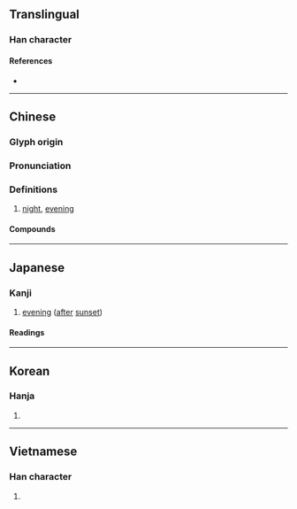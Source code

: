 {{character info/new}}
==Translingual==

===Han character===
{{Han char|rn=40|rad=宀|as=07|sn=10|four=30227|canj=JFB|ids=⿱宀肖}}

====References====
* {{Han ref|kx=0286.150|dkj=07168|dj=0566.020|hdz=20932.020|uh=5BB5|ud=23477|bh=AE64|bd=44644}}

----

==Chinese==
{{zh-forms}}

===Glyph origin===
{{Han etym}}

===Pronunciation===
{{zh-pron
|m=xiāo
|c=siu1
|h=pfs=sêu
|md=siĕu
|mn=siau
|w=1xiau
|mc=y
|oc=y
|cat=n
}}

===Definitions===
{{zh-hanzi}}

# [[night]], [[evening]]

====Compounds====
{{zh-der|中宵|宵夜|宵衣旰食|宵人|元宵節|宵旰圖治|宵柝|宵禁|宵衣|宵類|宵行|宵旰焦勞|宵旰憂勞|宵旰|宵征|宵小|宵分|宵錦|元宵|旰食宵衣|昃食宵衣|深宵|春宵|燈宵|搖元宵|春宵苦短|良宵|通宵|通宵達旦|良宵美景}}

{{zh-cat|Night|Times of day}}

----

==Japanese==

===Kanji===
{{ja-kanji|grade=c|rs=宀07}}

# [[evening]] ([[after]] [[sunset]])

====Readings====
{{ja-readings
|on=しょう
|kun=よい-
}}

----

==Korean==

===Hanja===
{{ko-hanja|hangeul=소|mr=so}}

# {{rfdef|ko|sort=宀07}}

----

==Vietnamese==

===Han character===
{{vi-hantu|[[tiêu]]|rs=宀07}}

# {{rfdef|vi|sort=宀07}}